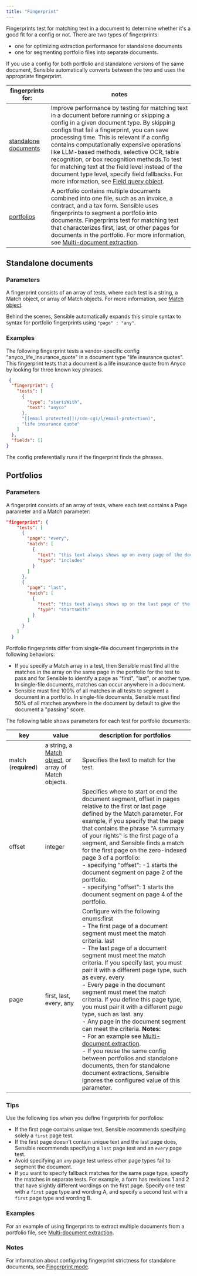 ```yaml
---
title: "Fingerprint"
---
```


Fingerprints test for matching text in a document to determine whether it's a good fit for a config or not. There are two types of fingerprints:

* one for optimizing extraction performance for standalone documents
* one for segmenting portfolio files into separate documents.

If you use a config for both portfolio and standalone versions of the same document, Sensible automatically converts between the two and uses the appropriate fingerprint.

| fingerprints for:                                               | notes                                                                                                                                                                                                                                                                                                                                                                                                                                                                                                                                                       |
| --------------------------------------------------------------- | ----------------------------------------------------------------------------------------------------------------------------------------------------------------------------------------------------------------------------------------------------------------------------------------------------------------------------------------------------------------------------------------------------------------------------------------------------------------------------------------------------------------------------------------------------------- |
| [standalone documents ](/senseml-reference/config-settings/fingerprint#standalone-documents) | Improve performance by testing for matching text in a document before running or skipping a config in a given document type. By skipping configs that fail a fingerprint, you can save processing time. This is relevant if a config contains computationally expensive operations like LLM-based methods, selective OCR, table recognition, or box recognition methods.To test for matching text at the field level instead of the document type level, specify field fallbacks. For more information, see [Field query object](/senseml-reference/field-query-object/overview). |
| [portfolios ](/senseml-reference/config-settings/fingerprint#portfolios)                     | A portfolio contains multiple documents combined into one file, such as an invoice, a contract, and a tax form. Sensible uses fingerprints to segment a portfolio into documents. Fingerprints test for matching text that characterizes first, last, or other pages for documents in the portfolio. For more information, see [Multi-document extraction](/layout-based-extractions/multi-document-extractions).                                                                                                                                                                                |

## Standalone documents

### Parameters

A fingerprint consists of an array of tests, where each test is a string, a Match object, or array of Match objects. For more information, see [Match object](/senseml-reference/field-query-object/match-object).

 Behind the scenes, Sensible automatically expands this simple syntax to syntax for portfolio fingerprints using `"page" : "any"`. 

### Examples

The following fingerprint tests a vendor-specific config "anyco\_life\_insurance\_quote" in a document type "life insurance quotes". This fingerprint tests that a document is a life insurance quote from Anyco by looking for three known key phrases. 

```json 
 {
  "fingerprint": {
    "tests": [
      {
        "type": "startsWith",
        "text": "anyco"
      },
      "[[email protected]](/cdn-cgi/l/email-protection)",
      "life insurance quote"
    ]
  },
  "fields": []
}
```
The config preferentially runs if the fingerprint finds the phrases. 

## Portfolios

### Parameters

A fingerprint consists of an array of tests, where each test contains a Page parameter and a Match parameter:


```JSON JSON
"fingerprint": {
    "tests": [
      {
        "page": "every",
        "match": [
          {
            "text": "this text always shows up on every page of the document",
            "type": "includes"
          }
        ]
      },
      {
        "page": "last",
        "match": [
          {
            "text": "this text always shows up on the last page of the document",
            "type": "startsWith"
          }
        ]
      }
    ]
  }
```
Portfolio fingerprints differ from single-file document fingerprints in the following behaviors:

* If you specify a Match array in a test, then Sensible must find all the matches in the array on the same page in the portfolio for the test to pass and for Sensible to identify a page as "first", "last", or another type. In single-file documents, matches can occur anywhere in a document.
* Sensible must find 100% of all matches in all tests to segment a document in a portfolio. In single-file documents, Sensible must find 50% of all matches anywhere in the document by default to give the document a "passing" score.

 The following table shows parameters for each test for portfolio documents:

| key                  | value                                                               | description for portfolios                                                                                                                                                                                                                                                                                                                                                                                                                                                                                                                                                                                                                                                                                                                                                |
| -------------------- | ------------------------------------------------------------------- | ------------------------------------------------------------------------------------------------------------------------------------------------------------------------------------------------------------------------------------------------------------------------------------------------------------------------------------------------------------------------------------------------------------------------------------------------------------------------------------------------------------------------------------------------------------------------------------------------------------------------------------------------------------------------------------------------------------------------------------------------------------------------- |
| match (**required**) | a string, a [Match object](/senseml-reference/field-query-object/match-object), or array of Match objects. | Specifies the text to match for the test.                                                                                                                                                                                                                                                                                                                                                                                                                                                                                                                                                                                                                                                                                                                                 |
| offset               | integer                                                             | Specifies where to start or end the document segment, offset in pages relative to the first or last page defined by the Match parameter. For example, if you specify that the page that contains the phrase "A summary of your rights" is the first page of a segment, and Sensible finds a match for the first page on the zero-indexed page 3 of a portfolio:<br/>\- specifying "offset": -1 starts the document segment on page 2 of the portfolio.<br/>\- specifying "offset": 1 starts the document segment on page 4 of the portfolio.                                                                                                                                                                                                                                        |
| page                 | first, last, every, any                                             | Configure with the following enums:first <br/>\- The first page of a document segment must meet the match criteria. last <br/>\- The last page of a document segment must meet the match criteria. If you specify last, you must pair it with a different page type, such as every. every <br/>\- Every page in the document segment must meet the match criteria. If you define this page type, you must pair it with a different page type, such as last. any<br/>\- Any page in the document segment can meet the criteria. **Notes:** <br/>\- For an example see [Multi-document extraction](/layout-based-extractions/multi-document-extractions). <br/>\- If you reuse the same config between portfolios and standalone documents, then for standalone document extractions, Sensible ignores the configured value of this parameter. |

### Tips

Use the following tips when you define fingerprints for portfolios:

* If the first page contains unique text, Sensible recommends specifying solely a `first` page test.
* If the first page doesn't contain unique text and the last page does, Sensible recommends specifying a `last` page test and an `every` page test.
* Avoid specifying an `any` page test unless other page types fail to segment the document.
* If you want to specify fallback matches for the same page type, specify the matches in separate tests. For example, a form has revisions 1 and 2 that have slightly different wordings on the first page. Specify one test with a `first` page type and wording A, and specify a second test with a `first` page type and wording B.

### Examples

For an example of using fingerprints to extract multiple documents from a portfolio file, see [Multi-document extraction](/layout-based-extractions/multi-document-extractions).

### Notes

For information about configuring fingerprint strictness for standalone documents, see [Fingerprint mode](/senseml-reference/config-settings/fingerprint-mode).
